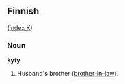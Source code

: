 ==Finnish==
([[Wiktionary:Finnish_index_k|index K]])

===Noun===
'''kyty'''
#Husband's brother ([[brother-in-law]]).